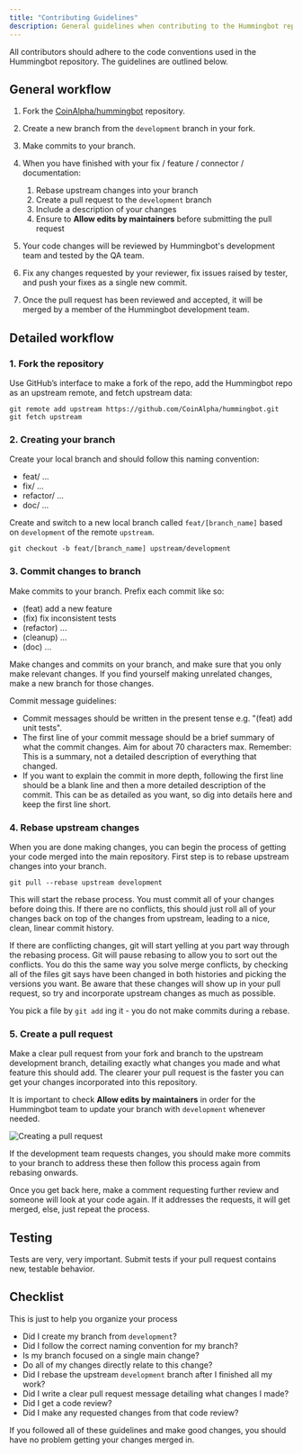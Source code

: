 ```yaml
---
title: "Contributing Guidelines"
description: General guidelines when contributing to the Hummingbot repository
---
```


All contributors should adhere to the code conventions used in the Hummingbot repository. The guidelines are outlined below.

## General workflow

1. Fork the [CoinAlpha/hummingbot](https://github.com/CoinAlpha/hummingbot) repository.
2. Create a new branch from the `development` branch in your fork.
3. Make commits to your branch.
4. When you have finished with your fix / feature / connector / documentation:

   1. Rebase upstream changes into your branch
   2. Create a pull request to the `development` branch
   3. Include a description of your changes
   4. Ensure to **Allow edits by maintainers** before submitting the pull request

5. Your code changes will be reviewed by Hummingbot's development team and tested by the QA team.
6. Fix any changes requested by your reviewer, fix issues raised by tester, and push your fixes as a single new commit.
7. Once the pull request has been reviewed and accepted, it will be merged by a member of the Hummingbot development team.

## Detailed workflow

### 1. Fork the repository

Use GitHub’s interface to make a fork of the repo, add the Hummingbot repo as an upstream remote, and fetch upstream data:

```
git remote add upstream https://github.com/CoinAlpha/hummingbot.git
git fetch upstream
```

### 2. Creating your branch

Create your local branch and should follow this naming convention:

- feat/ ...
- fix/ ...
- refactor/ ...
- doc/ ...

Create and switch to a new local branch called `feat/[branch_name]` based on `development` of the remote `upstream`.

```
git checkout -b feat/[branch_name] upstream/development
```

### 3. Commit changes to branch

Make commits to your branch. Prefix each commit like so:

- (feat) add a new feature
- (fix) fix inconsistent tests
- (refactor) ...
- (cleanup) ...
- (doc) ...

Make changes and commits on your branch, and make sure that you only make relevant changes. If you find yourself making unrelated changes, make a new branch for those changes.

Commit message guidelines:

- Commit messages should be written in the present tense e.g. "(feat) add unit tests".
- The first line of your commit message should be a brief summary of what the commit changes. Aim for about 70 characters max. Remember: This is a summary, not a detailed description of everything that changed.
- If you want to explain the commit in more depth, following the first line should be a blank line and then a more detailed description of the commit. This can be as detailed as you want, so dig into details here and keep the first line short.

### 4. Rebase upstream changes

When you are done making changes, you can begin the process of getting your code merged into the main repository. First step is to rebase upstream changes into your branch.

```
git pull --rebase upstream development
```

This will start the rebase process. You must commit all of your changes before doing this. If there are no conflicts, this should just roll all of your changes back on top of the changes from upstream, leading to a nice, clean, linear commit history.

If there are conflicting changes, git will start yelling at you part way through the rebasing process. Git will pause rebasing to allow you to sort out the conflicts. You do this the same way you solve merge conflicts, by checking all of the files git says have been changed in both histories and picking the versions you want. Be aware that these changes will show up in your pull request, so try and incorporate upstream changes as much as possible.

You pick a file by `git add` ing it - you do not make commits during a rebase.

### 5. Create a pull request

Make a clear pull request from your fork and branch to the upstream development branch, detailing exactly what changes you made and what feature this should add. The clearer your pull request is the faster you can get your changes incorporated into this repository.

It is important to check **Allow edits by maintainers** in order for the Hummingbot team to update your branch with `development` whenever needed.

![Creating a pull request](/img/pull-request-sample.png)

If the development team requests changes, you should make more commits to your branch to address these then follow this process again from rebasing onwards.

Once you get back here, make a comment requesting further review and someone will look at your code again. If it addresses the requests, it will get merged, else, just repeat the process.

## Testing

Tests are very, very important. Submit tests if your pull request contains new, testable behavior.

## Checklist

This is just to help you organize your process

- Did I create my branch from `development`?
- Did I follow the correct naming convention for my branch?
- Is my branch focused on a single main change?
- Do all of my changes directly relate to this change?
- Did I rebase the upstream `development` branch after I finished all my work?
- Did I write a clear pull request message detailing what changes I made?
- Did I get a code review?
- Did I make any requested changes from that code review?

If you followed all of these guidelines and make good changes, you should have no problem getting your changes merged in.
